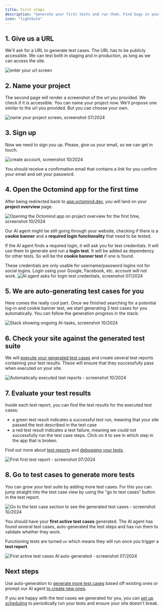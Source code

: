 ```yaml
---
title: First steps
description: "Generate your first tests and run them. Find bugs in your app before your users do."
icon: "lightbulb"
---
```


## 1. Give us a URL

We'll ask for a URL to generate test cases. The URL has to be publicly accessible. We can test both in staging and in production, as long as we can access the site.

<Frame caption="First page of the setup flow - link to your website, screenshot 10/2024">
  <img src="/images/setup/setup-1-url.png" alt="enter your url screen" />
</Frame>

## 2. Name your project

The second page will render a screenshot of the url you provided. We check if it is accessible. You can name your project now. We'll propose one similar to the url you provided.
But you can choose your own.

<Frame caption="Second page of the setup flow: Name your project, screenshot 07/2024">
  <img
    src="/images/setup/setup-2-project.png"
    alt="name your project screen, screenshot 07/2024"
  />
</Frame>

<div class="mt-8" />

## 3. Sign up

Now we need to sign you up. Please, give us your email, so we can get in touch.

<Frame caption="Third page of the setup flow - create account, screenshot 10/2024">
  <img
    src="/images/setup/setup-3-create-account.png"
    alt="create account, screenshot 10/2024"
  />
</Frame>

You should receive a confirmation email that contains a link for you confirm your email and set your password.

## 4. Open the Octomind app for the first time

After being redirected back to [app.octomind.dev](https://app.octomind.dev/), you will land on your **project overview** page.

<Frame caption="Project overview page after sign-up, screenshot 10/2024">
  <img
    src="/images/setup/setup-4-overview.png"
    alt="Opening the Octomind app on project overview for the first time, screenshot 10/2024"
  />
</Frame>

Our AI agent might be still going through your website, checking if there is a **cookie banner** and a **required login functionality** that need to be tested.

If the AI agent finds a required login, it will ask you for test credentials. It will use them to generate and run a **login test**. It will be added as dependency for other tests. So will be the **cookie banner test** if one is found.

<Warning>
These credentials are only usable for username/password logins not for social logins. Login using your Google, Facebook, etc. account will not work.

</Warning>

<Frame caption="AI agent asks for test credentials to auto-generate and run a login test, screenshot 07/2024">
  <img
    src="/images/setup/setup-5-login-credentials.png"
    alt="AI agent asks for login test credentials, screenshot 07/2024"
  />
</Frame>

## 5. We are auto-generating test cases for you

Here comes the really cool part. Once we finished searching for a potential log-in and cookie banner test, we start generating 3 test cases for you automatically. You can follow the generation progress in the stack:

<Frame caption="Stack showing ongoing AI-tasks, screenshot 10/2024">
  <img
    src="/images/setup/setup-6-stack.png"
    alt="Stack showing ongoing AI-tasks, screenshot 10/2024"
  />
</Frame>

## 6. Check your site against the generated test suite

We will [execute your generated test cases](/execute-test-cases.mdx) and create several test reports containing your test results. These will ensure that they successfully pass when executed on your site.

<Frame caption="Automatically executed test reports - screenshot 10/2024">
  <img
    src="/images/setup/setup-9-run-tests.png"
    alt="Automatically executed test reports - screenshot 10/2024"
  />
</Frame>

## 7. Evaluate your test results

Inside each test report, you can find the test results for the executed test cases:

- a green test result indicates a successful test run, meaning that your site passed the test described in the test case
- a red test result indicates a test failure, meaning we could not successfully run the test case steps. Click on it to see in which step in the app that is broken.

Find out more about [test reports](/test-reports.mdx) and [debugging your tests](/debugtopus.mdx).

<Frame caption="First test report - screenshot 07/2024">
  <img
    src="/images/setup/setup-10-test-report.png"
    alt="First first test report - screenshot 07/2024"
  />
</Frame>

## 8. Go to test cases to generate more tests

You can grow your test suite by adding more test cases. For this you can jump straight into the test case view by using the "go to test cases" button in the test report.

<Frame caption="Go to the test case section to see the generated test cases - screenshot 10/2024">
  <img
    src="/images/setup/setup-11-go-to-test-cases.png"
    alt="Go to the test case section to see the generated test cases - screenshot 10/2024 "
  />
</Frame>

You should have your **first active test cases** generated. The AI agent has found several test cases, auto-generated the test steps and has run them to validate whether they work.

Functioning tests are turned `on` which means they will run once you trigger a **test report**.

<Frame caption="First active test cases discovered and auto-generated - screenshot 07/2024">
  <img
    src="/images/setup/setup-8-first-tests.png"
    alt="First active test cases AI auto-generated - screenshot 07/2024 "
  />
</Frame>

## Next steps

Use auto-generation to [generate more test cases](/generate-more-test-cases.mdx) based off existing ones or prompt our AI agent [to create new ones](/new-test-case.mdx).

If you are happy with the test cases we generated for you, you can [set up scheduling](/scheduled-execution) to periodically run your tests and ensure your site doesn't break.
